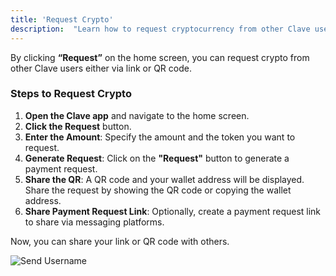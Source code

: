 ```yaml
---
title: 'Request Crypto'
description:  "Learn how to request cryptocurrency from other Clave users using the Clave app. This guide will walk you through generating a payment request via link or QR code and sharing it easily."
---
```



By clicking **“Request”** on the home screen, you can request crypto from other Clave users either via link or QR code.

### Steps to Request Crypto

1. **Open the Clave app** and navigate to the home screen.
2. **Click the Request** button.
3. **Enter the Amount**: Specify the amount and the token you want to request.
4. **Generate Request**: Click on the **"Request"** button to generate a payment request.
5. **Share the QR**: A QR code and your wallet address will be displayed. Share the request by showing the QR code or copying the wallet address.
6. **Share Payment Request Link**: Optionally, create a payment request link to share via messaging platforms.

Now, you can share your link or QR code with others.

![Send Username](./images/sendtoken3.png)
